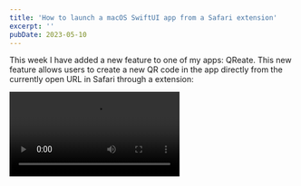 ```yaml
---
title: 'How to launch a macOS SwiftUI app from a Safari extension'
excerpt: ''
pubDate: 2023-05-10
---
```



This week I have added a new feature to one of my apps: QReate. This new feature allows users to create a new QR code in the app directly from the currently open URL in Safari through a extension:

<Video src="/assets/posts/how-to-launch-an-app-from-a-safari-extension/demo.mp4" />

In this article, I will explain how the extension retrieves the current tab's URL, how it launches the app with the URL as a query parameter and how the app handles this event.

## Creating a Safari extension

You can create a Safari extension for an existing macOS app in Xcode by going to File > New > Target and selecting 'Safari Extension' from the list of templates:

![Xcode template for a Safari extension](/assets/posts/how-to-launch-an-app-from-a-safari-extension/extension-template.webp)

### Setting things up

The template creates a new target in your project that gets us most of the way there. There are still a few things we need to change and remove to make it work for our use case:

- In this case, the extension does not show any UI to the user when interacted with. For this reason, we can remove the default `ViewController` and associated storyboard that the template has created for us.
- Additionally, we are not going to execute any Javascript code so we can remove the `script.js` file from the Resources folder. We need to keep the 'ToolbarItemIcon' file around (and replace it with a custom icon) as it is used to display the extension's icon in the toolbar.
- We need to give the extension a meaningful description to display to users in Safari's preferences by editing the 'NSHumanReadableDescription' field under 'NSExtension' in the target's `Info.plist` file.
- The extension needs to be able to access the current tab's URL and it hence requires a special set of permissions. We need to change the 'Level' field under 'SFSafariWebsiteAccess' to `All`.

### A note on debugging

There are two separate ways to debug a Safari app extension:
1. By launching the app target directly.
2. By launching the extension target and selecting Safari as the host application.

You must know that in both cases you will need to 'Allow Unsigned Extensions' in Safari's Develop menu:

![Allowing unsigned extensions for local debugging from Safari's Develop menu](/assets/posts/how-to-launch-an-app-from-a-safari-extension/allow-unsigned.webp)

Once you have done this, you can enable the extension in Safari's preferences and start testing your code:

![Enabling extensions from Safari's preferences](/assets/posts/how-to-launch-an-app-from-a-safari-extension/enable-extension.webp)

### Launching the app

The Safari App Extension target creates a subclass of `SFSafariExtensionHandler`. You can listen for the user clicking on the extension's icon by overriding the `toolbarItemClicked(in:)` method in said class:

```swift:SafariExtensionHandler.swift
import SafariServices

class SafariExtensionHandler: SFSafariExtensionHandler {
    override func toolbarItemClicked(in window: SFSafariWindow) {
        window.getActiveTab { (tab) in
            tab?.getActivePage(completionHandler: { (page) in
                page?.getPropertiesWithCompletionHandler( { (properties) in
                    if let url = properties?.url {
                        NSWorkspace.shared.open(URL(string: "qreate:new?content=\(url.absoluteString)")!)
                    }
                })
            })
        }
    }
}
```

In the method above, the extension retrieves the current tab in the Safari window, then the current page in the tab and finally the URL of said page.

Once the URL is retrieved, the extension launches the app by opening a URL with a custom scheme and feeding it the tab's URL as a query parameter named 'content'.

### Turning extension off when no URL is available

The extension should only be enabled when the user is on a page with a valid URL. 

We can turn off the extension by overriding the `validateToolbarItem(in:validationHandler:)` method in the `SafariExtensionHandler` class and only returning `true` when the current page has a valid URL:

```swift:SafariExtensionHandler.swift
import SafariServices

class SafariExtensionHandler: SFSafariExtensionHandler {
     override func validateToolbarItem(in window: SFSafariWindow, validationHandler: @escaping ((Bool, String) -> Void)) {
         window.getActiveTab { (tab) in
             tab?.getActivePage(completionHandler: { (page) in
                 page?.getPropertiesWithCompletionHandler( { (properties) in
                     validationHandler(properties?.url != nil, "")
                 })
             })
         }
     }
}
```

## Handling the deep link in the app

Now that the extension can launch the app through a deep link with the current tab's URL as a query parameter, we need to add some code to handle this deep link in the app by following two simple steps:

1. **Registering** a URL type.
2. **Listening** for deep links.

### Registering a URL type

The first step to handling a deep link in the app is to add a URL type to the app's target in Xcode with the same scheme launched from the Safari extension.

This can be done by going to the 'Info' tab of the target's setting and adding a new entry in the 'URL Types' section:

![Registering a URL type for a target in Xcode](/assets/posts/how-to-launch-an-app-from-a-safari-extension/url-type.webp)

### Listening for deep links

If you're using SwiftUI's app lifecycle, handling a deep link is as simple as adding a `.onOpenURL` modifier to the View that should listen for events:

```swift:QRCodeList.swift
List(viewModel.qrCodes, id: \.id, selection: Binding<UUID?>(get: { viewModel.selectedQRCode }, set: viewModel.listItemTapped(_:))) { qrCode in
    // ...
}
.onOpenURL { url in
    let components = URLComponents(url: url, resolvingAgainstBaseURL: false)
    if let content = components?.queryItems?.first(where: { $0.name == "content" })?.value,
        let url = URL(string: content) {
        viewModel.handleDeepLink(url)
    }
}
```

The `onOpenURL` view modifier above retrieves the URL components from the deep link, find the content query parameter and then create a new QR code with the URL in the content parameter.
